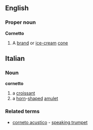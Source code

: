 ==English==
===Proper noun===
'''Cornetto'''
#A [[brand]] or [[ice-cream]] [[cone]]

==Italian==
===Noun===
'''cornetto'''
#a [[croissant]]
#a [[horn]]-[[shaped]] [[amulet]]
===Related terms===
*[[corneto acustico]] - [[speaking trumpet]]